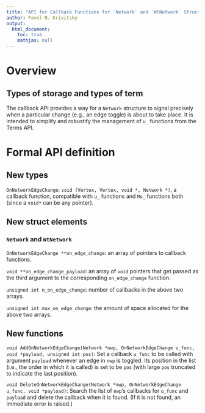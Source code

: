 ```yaml
---
title: "API for Callback Functions for `Network` and `WtNetwork` Structures"
author: Pavel N. Krivitsky
output: 
  html_document:
    toc: true
    mathjax: null
---
```


<!-- 
%\VignetteEngine{knitr::knitr} 
%\VignetteIndexEntry{API for Callback Functions for Network and WtNetwork Structures}
-->
<!-- to render out this file for preview when not using RStudio:  rmarkdown::render('vignettes/Terms-API.Rmd') -->

# Overview

## Types of storage and types of term

The callback API provides a way for a `Network` structure to signal precisely when a particular change (e.g., an edge toggle) is about to take place. It is intended to simplify and robustify the management of `u_` functions from the Terms API.

# Formal API definition

## New types

`OnNetworkEdgeChange`: `void (Vertex, Vertex, void *, Network *)`, a callback function, compatible with `u_` functions and `Mu_` functions both (since a `void*` can be any pointer).

## New struct elements

### `Network` and `WtNetwork`

`OnNetworkEdgeChange **on_edge_change`: an array of pointers to callback functions.

`void **on_edge_change_payload`: an array of `void` pointers that get passed as the third argument to the corresponding `on_edge_change` function.

`unsigned int n_on_edge_change`: number of callbacks in the above two arrays.

`unsigned int max_on_edge_change`: the amount of space allocated for the above two arrays.

## New functions

`void AddOnNetworkEdgeChange(Network *nwp, OnNetworkEdgeChange u_func, void *payload, unsigned int pos)`: Set a callback `u_func` to be called with argument `payload` whenever an edge in `nwp` is toggled. Its position in the list (i.e., the order in which it is called) is set to be `pos` (with large `pos` truncated to indicate the last position).

`void DeleteOnNetworkEdgeChange(Network *nwp, OnNetworkEdgeChange u_func, void *payload)`: Search the list of `nwp`'s callbacks for `u_func` and `payload` and delete the callback when it is found. (If it is not found, an immediate error is raised.)
